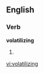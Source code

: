 ==English==

===Verb===
'''volatilizing'''

# {{present participle of|[[volatilize]]}}

[[vi:volatilizing]]